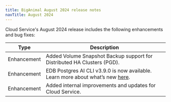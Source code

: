 ```yaml
---
title: BigAnimal August 2024 release notes
navTitle: August 2024
---
```


Cloud Service's August 2024 release includes the following enhancements and bug fixes:

| Type        | Description                                                                                                                  |
|-------------|------------------------------------------------------------------------------------------------------------------------------|
| Enhancement | Added Volume Snapshot Backup support for Distributed HA Clusters (PGD).                                                      |
| Enhancement | EDB Postgres AI CLI v3.9.0 is now available. Learn more about what’s new [here](https://cli.biganimal.com/versions/v3.9.0/). |
| Enhancement | Added internal improvements and updates for Cloud Service.                                                                   |


